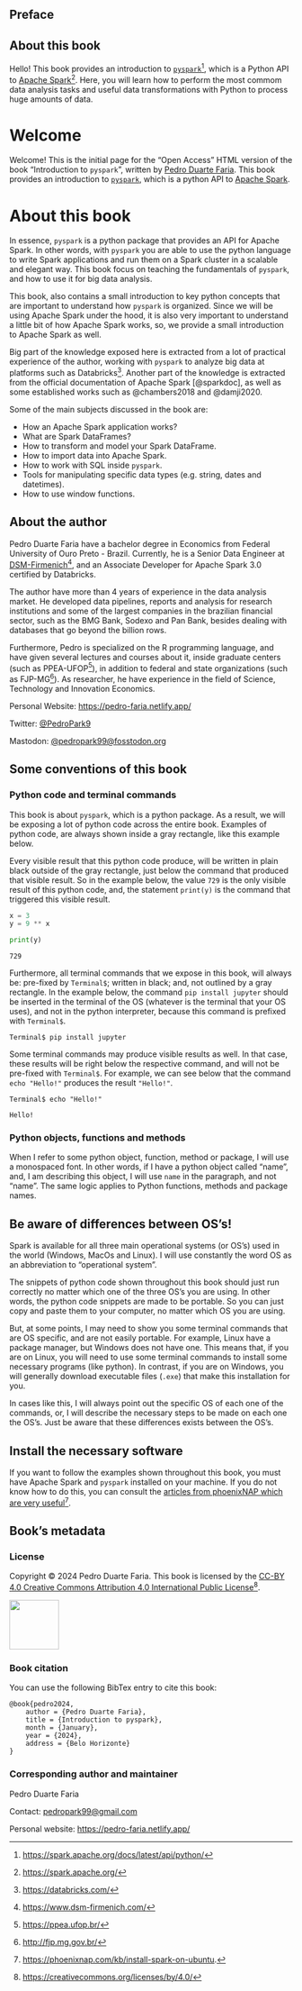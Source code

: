 

::: {.content-visible when-format="pdf"}

# Preface {.unnumbered}
## About this book {.unnumbered}

Hello! This book provides an introduction to [`pyspark`](https://spark.apache.org/docs/latest/api/python/)[^pyspark-docs], which is a Python API to [Apache Spark](https://spark.apache.org/)[^spark-docs]. Here, you will learn how to perform the most commom data analysis tasks and useful data transformations with Python to process huge amounts of data.

[^pyspark-docs]: <https://spark.apache.org/docs/latest/api/python/>
[^spark-docs]: <https://spark.apache.org/>

:::


::: {.content-visible when-format="html"}

# Welcome {.unnumbered}

Welcome! This is the initial page for the "Open Access" HTML version of the book "Introduction to `pyspark`", written by [Pedro Duarte Faria](https://pedro-faria.netlify.app/). This book provides an introduction to [`pyspark`](https://spark.apache.org/docs/latest/api/python/), which is a python API to [Apache Spark](https://spark.apache.org/).


# About this book {.unnumbered}

:::



In essence, `pyspark` is a python package that provides an API for Apache Spark. In other words, with `pyspark` you are able to use the python language to write Spark applications and run them on a Spark cluster in a scalable and elegant way. This book focus on teaching the fundamentals of `pyspark`, and how to use it for big data analysis.

This book, also contains a small introduction to key python concepts that are important to understand how `pyspark` is organized. Since we will be using Apache Spark under the hood, it is also very important to understand a little bit of how Apache Spark works, so, we provide a small introduction to Apache Spark as well.

Big part of the knowledge exposed here is extracted from a lot of practical experience of the author, working with `pyspark` to analyze big data at platforms such as Databricks^[<https://databricks.com/>]. Another part of the knowledge is extracted from the official documentation of Apache Spark [@sparkdoc], as well as some established works such as @chambers2018 and @damji2020.

Some of the main subjects discussed in the book are:

- How an Apache Spark application works?
- What are Spark DataFrames?
- How to transform and model your Spark DataFrame.
- How to import data into Apache Spark.
- How to work with SQL inside `pyspark`.
- Tools for manipulating specific data types (e.g. string, dates and datetimes).
- How to use window functions.

## About the author {.unnumbered}

Pedro Duarte Faria have a bachelor degree in Economics from Federal University of Ouro Preto - Brazil. Currently, he is a Senior Data Engineer at [DSM-Firmenich](https://www.dsm-firmenich.com/)[^dsm], and an Associate Developer for Apache Spark 3.0 certified by Databricks.

[^dsm]: <https://www.dsm-firmenich.com/>

The author have more than 4 years of experience in the data analysis market. He developed data pipelines, reports and analysis for research institutions and some of the largest companies in the brazilian financial sector, such as the BMG Bank, Sodexo and Pan Bank, besides dealing with databases that go beyond the billion rows.

Furthermore, Pedro is specialized on the R programming language, and have given several lectures and courses about it, inside graduate centers (such as PPEA-UFOP^[<https://ppea.ufop.br/>]), in addition to federal and state organizations (such as FJP-MG^[<http://fjp.mg.gov.br/>]). As researcher, he have experience in the field of Science, Technology and Innovation Economics.


Personal Website: <https://pedro-faria.netlify.app/>

Twitter: [\@PedroPark9](https://twitter.com/PedroPark9)

Mastodon: [\@pedropark99\@fosstodon.org](https://fosstodon.org/@pedropark99)


## Some conventions of this book {.unnumbered}

### Python code and terminal commands {.unnumbered}

This book is about `pyspark`, which is a python package. As a result, we will be exposing a lot of python code across the entire book. Examples of python code, are always shown inside a gray rectangle, like this example below.

Every visible result that this python code produce, will be written in plain black outside of the gray rectangle, just below the command that produced that visible result. So in the example below, the value `729` is the only visible result of this python code, and, the statement `print(y)` is the command that triggered this visible result.

```python
x = 3
y = 9 ** x

print(y)
```

```
729
```

Furthermore, all terminal commands that we expose in this book, will always be: pre-fixed by `Terminal$`; written in black; and, not outlined by a gray rectangle. In the example below, the command `pip install jupyter` should be inserted in the terminal of the OS (whatever is the terminal that your OS uses), and not in the python interpreter, because this command is prefixed with `Terminal$`.

```
Terminal$ pip install jupyter
```

Some terminal commands may produce visible results as well. In that case, these results will be right below the respective command, and will not be pre-fixed with `Terminal$`. For example, we can see below that the command `echo "Hello!"` produces the result `"Hello!"`.

```
Terminal$ echo "Hello!"
```

```
Hello!
```

### Python objects, functions and methods {.unnumbered}

When I refer to some python object, function, method or package, I will use a monospaced font. In other words, if I have a python object called "name", and, I am describing this object, I will use `name` in the paragraph, and not "name". The same logic applies to Python functions, methods and package names.





## Be aware of differences between OS's! {.unnumbered}

Spark is available for all three main operational systems (or OS's) used in the world (Windows, MacOs and Linux). I will use constantly the word OS as an abbreviation to "operational system". 

The snippets of python code shown throughout this book should just run correctly no matter which one of the three OS's you are using. In other words, the python code snippets are made to be portable. So you can just copy and paste them to your computer, no matter which OS you are using. 

But, at some points, I may need to show you some terminal commands that are OS specific, and are not easily portable. For example, Linux have a package manager, but Windows does not have one. This means that, if you are on Linux, you will need to use some terminal commands to install some necessary programs (like python). In contrast, if you are on Windows, you will generally download executable files (`.exe`) that make this installation for you.

In cases like this, I will always point out the specific OS of each one of the commands, or, I will describe the necessary steps to be made on each one the OS's. Just be aware that these differences exists between the OS's.


## Install the necessary software {.unnumbered}

If you want to follow the examples shown throughout this book, you must have Apache Spark and `pyspark` installed on your machine. If you do not know how to do this, you can consult the [articles from phoenixNAP which are very useful](https://phoenixnap.com/kb/install-spark-on-ubuntu)[^phoenix-lab].

[^phoenix-lab]: <https://phoenixnap.com/kb/install-spark-on-ubuntu>.

## Book's metadata {.unnumbered}

### License {.unnumbered}

Copyright © 2024 Pedro Duarte Faria. This book is licensed by the [CC-BY 4.0 Creative Commons Attribution 4.0 International Public License](https://creativecommons.org/licenses/by/4.0/)[^cc-license].

[^cc-license]: <https://creativecommons.org/licenses/by/4.0/>

![](Figures/creative-commoms-88x31.png){width=88px}


### Book citation {.unnumbered}

You can use the following BibTex entry to cite this book:

```
@book{pedro2024,
    author = {Pedro Duarte Faria},
    title = {Introduction to pyspark},
    month = {January},
    year = {2024},
    address = {Belo Horizonte}
}
```

### Corresponding author and maintainer {.unnumbered}

Pedro Duarte Faria

Contact: [pedropark99\@gmail.com](mailto:pedropark99@gmail.com)

Personal website: <https://pedro-faria.netlify.app/>
